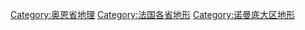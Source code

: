 [[Category:奥恩省地理|Category:奥恩省地理]]
[[Category:法国各省地形|Category:法国各省地形]]
[[Category:诺曼底大区地形|Category:诺曼底大区地形]]